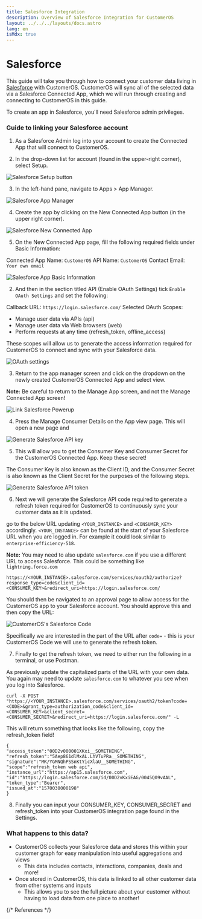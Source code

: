 ```yaml
---
title: Salesforce Integration
description: Overview of Salesforce Integration for CustomerOS
layout: ../../../layouts/docs.astro
lang: en
isMdx: true
---
```



# Salesforce

This guide will take you through how to connect your customer data living in [Salesforce][salesforce] with CustomerOS. CustomerOS will sync all of the selected data via a Salesforce Connected App, which we will run through creating and connecting to CustomerOS in this guide.
 
<Callout type="info">
To create an app in Salesforce, you'll need Salesforce admin privileges. 
</Callout>

### Guide to linking your Salesforce account

1. As a Salesforce Admin log into your account to create the Connected App that will connect to CustomerOS.

2. In the drop-down list for account (found in the upper-right corner), select Setup.

![Salesforce Setup button](/images/integrations/salesforce/salesforce-setup.png)

3. In the left-hand pane, navigate to Apps > App Manager.

![Salesforce App Manager](/images/integrations/salesforce/salesforce-app-manager.png)

4. Create the app by clicking on the New Connected App button (in the upper right corner).

![Salesforce New Connected App](/images/integrations/salesforce/salesforce-new-connected-app.png)

5. On the New Connected App page, fill the following required fields under Basic Information:

Connected App Name: ```CustomerOS```
API Name: ```CustomerOS```
Contact Email: ```Your own email```

![Salesforce App Basic Information](/images/integrations/salesforce/salesforce-app-basic-information.png)

2. And then in the section titled API (Enable OAuth Settings) tick ```Enable OAuth Settings``` and set the following:

Callback URL: ```https://login.salesforce.com/```
Selected OAuth Scopes:
- Manage user data via APIs (api)
- Manage user data via Web browsers (web)
- Perform requests at any time (refresh_token, offline_access)

These scopes will allow us to generate the access information required for CustomerOS to connect and sync with your Salesforce data.

![OAuth settings](/images/integrations/salesforce/salesforce-app-oauth-settings.png)

3. Return to the app manager screen and click on the dropdown on the newly created CustomerOS Connected App and select view.

**Note:** Be careful to return to the Manage App screen, and not the Manage Connected App screen!

![Link Salesforce Powerup](/images/integrations/salesforce/salesforce-customeros-app.png)

4. Press the Manage Consumer Details on the App view page. This will open a new page and 

![Generate Salesforce API key](/images/integrations/salesforce/salesforce-manage-consumer-details.png)

5. This will allow you to get the Consumer Key and Consumer Secret for the CustomerOS Connected App. Keep these secret!

The Consumer Key is also known as the Client ID, and the Consumer Secret is also known as the Client Secret for the purposes of the following steps.

![Generate Salesforce API token](/images/integrations/salesforce/salesforce-consumer-details.png)

6. Next we will generate the Salesforce API code required to generate a refresh token required for CustomerOS to continuously sync your customer data as it is updated.

go to the below URL updating ```<YOUR_INSTANCE>``` and ```<CONSUMER_KEY>``` accordingly. ```<YOUR_INSTANCE>``` can be found at the start of your Salesforce URL when you are logged in. For example it could look similar to ```enterprise-efficiency-518```.

**Note:** You may need to also update ```salesforce.com``` if you use a different URL to access Salesforce. This could be something like ```lightning.force.com```

```
https://<YOUR_INSTANCE>.salesforce.com/services/oauth2/authorize?response_type=code&client_id=<CONSUMER_KEY>&redirect_uri=https://login.salesforce.com/
```

You should then be navigated to an approval page to allow access for the CustomerOS app to your Salesforce account. You should approve this and then copy the URL:

![CustomerOS's Salesforce Code](/images/integrations/salesforce/salesforce-code.png)

Specifically we are interested in the part of the URL after ```code=``` - this is your CustomerOS Code we will use to generate the refresh token.

7. Finally to get the refresh token, we need to either run the following in a terminal, or use Postman.

As previously update the capitalized parts of the URL with your own data. You again may need to update ```salesforce.com``` to whatever you see when you log into Salesforce.

```
curl -X POST "https://<YOUR_INSTANCE>.salesforce.com/services/oauth2/token?code=<CODE>&grant_type=authorization_code&client_id=<CONSUMER_KEY>&client_secret=<CONSUMER_SECRET>&redirect_uri=https://login.salesforce.com/" -L
```

This will return something that looks like the following, copy the refresh_token field!

```
{
"access_token":"00D2v000001XKxi__SOMETHING",
"refresh_token":"5Aep861dlMxAL.LhVTuPRa__SOMETHING",
"signature":"MK/YGMNQhPSSnKtYicXlaU__SOMETHING",
"scope":"refresh_token web api",
"instance_url":"https://ap15.salesforce.com",
"id":"https://login.salesforce.com/id/00D2vKxiEAG/0045Q09vAAL",
"token_type":"Bearer",
"issued_at":"1570030000198"
}
```

8. Finally you can input your CONSUMER_KEY, CONSUMER_SECRET and refresh_token into your CustomerOS integration page found in the Settings.

### What happens to this data?

- CustomerOS collects your Salesforce data and stores this within your customer graph for easy manipulation into useful aggregations and views
  - This data includes contacts, interactions, companies, deals and more!
- Once stored in CustomerOS, this data is linked to all other customer data from other systems and inputs
  - This allows you to see the full picture about your customer without having to load data from one place to another!

{/* References */}

[salesforce]: https://salesforce.com/
[customeros]: https://app.customeros.ai
[help]: mailto:help@openline.ai
